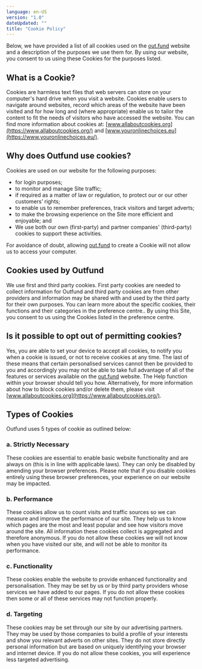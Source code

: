 ```yaml
---
language: en-US
version: "1.0"
dateUpdated: ""
title: "Cookie Policy"
---
```


Below, we have provided a list of all cookies used on the [out.fund](http://www.out.fund) website and a description of the purposes we use them for. By using our website, you consent to us using these Cookies for the purposes listed.

## What is a Cookie?

Cookies are harmless text files that web servers can store on your computer's hard drive when you visit a website. Cookies enable users to navigate around websites, record which areas of the website have been visited and for how long and (where appropriate) enable us to tailor the content to fit the needs of visitors who have accessed the website. You can find more information about cookies at: [www.allaboutcookies.org](https://www.allaboutcookies.org/) and [www.youronlinechoices.eu](https://www.youronlinechoices.eu/).

## Why does Outfund use cookies?

Cookies are used on our website for the following purposes:

- for login purposes;
- to monitor and manage Site traffic;
- if required as a matter of law or regulation, to protect our or our other customers’ rights;
- to enable us to remember preferences, track visitors and target adverts;
- to make the browsing experience on the Site more efficient and enjoyable; and
- We use both our own (first-party) and partner companies' (third-party) cookies to support these activities.

For avoidance of doubt, allowing [out.fund](http://www.out.fund) to create a Cookie will not allow us to access your computer.

## Cookies used by Outfund

We use first and third party cookies. First party cookies are needed to collect information for Outfund and third party cookies are from other providers and information may be shared with and used by the third party for their own purposes. You can learn more about the specific cookies, their functions and their categories in the preference centre.. By using this Site, you consent to us using the Cookies listed in the preference centre. 


## Is it possible to opt out of permitting cookies?

Yes, you are able to set your device to accept all cookies, to notify you when a cookie is issued, or not to receive cookies at any time. The last of these means that certain personalised services cannot then be provided to you and accordingly you may not be able to take full advantage of all of the features or services available on the [out.fund](http://www.out.fund) website. The Help function within your browser should tell you how. Alternatively, for more information about how to block cookies and/or delete them, please visit [www.allaboutcookies.org](https://www.allaboutcookies.org/).

## Types of Cookies

Outfund uses 5 types of cookie as outlined below:

### a. Strictly Necessary

These cookies are essential to enable basic website functionality and are always on (this is in line with applicable laws). They can only be disabled by amending your browser preferences. Please note that if you disable cookies entirely using these browser preferences, your experience on our website may be impacted.

### b. Performance

These cookies allow us to count visits and traffic sources so we can measure and improve the performance of our site. They help us to know which pages are the most and least popular and see how visitors move around the site. All information these cookies collect is aggregated and therefore anonymous. If you do not allow these cookies we will not know when you have visited our site, and will not be able to monitor its performance.

### c. Functionality

These cookies enable the website to provide enhanced functionality and personalisation. They may be set by us or by third party providers whose services we have added to our pages. If you do not allow these cookies then some or all of these services may not function properly.

### d. Targeting

These cookies may be set through our site by our advertising partners. They may be used by those companies to build a profile of your interests and show you relevant adverts on other sites. They do not store directly personal information but are based on uniquely identifying your browser and internet device. If you do not allow these cookies, you will experience less targeted advertising.

